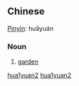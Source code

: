 {{zh-forms|[[花]][[园]]|[[花園]]}}
==Chinese==
{{zh-attention|Chinese header should be replaced with language|key=艸04花园}}
[[Pinyin]]: huāyuán

===Noun===
{{ZHchar|花园}}{{zh-attention|needs inflection template|key=艸04花园}}

# [[garden]]

[[Category:zh-cn:Gardening terms|hua1yuan2]]
[[Category:zh-cn:Elementary Mandarin|hua1yuan2]]